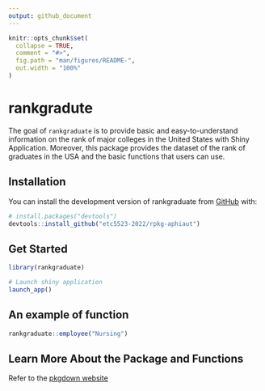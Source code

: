 ```yaml
---
output: github_document
---
```


<!-- README.md is generated from README.Rmd. Please edit that file -->

```r
knitr::opts_chunk$set(
  collapse = TRUE,
  comment = "#>",
  fig.path = "man/figures/README-",
  out.width = "100%"
)
```

# rankgradute

<!-- badges: start -->
<!-- badges: end -->

The goal of `rankgraduate` is to provide basic and easy-to-understand information on the rank of major colleges in the United States with Shiny Application. Moreover, this package provides the dataset of the rank of graduates in the USA and the basic functions that users can use.

## Installation

You can install the development version of rankgraduate from [GitHub](https://github.com/etc5523-2022/rpkg-aphiaut) with:

``` r
# install.packages("devtools")
devtools::install_github("etc5523-2022/rpkg-aphiaut")
```


## Get Started

```r
library(rankgraduate)
```


```r
# Launch shiny application
launch_app()
```


## An example of function

```r
rankgraduate::employee("Nursing")
```

## Learn More About the Package and Functions

Refer to the [pkgdown
website](https://rankgraduate.netlify.app/)

